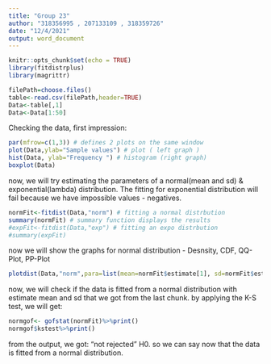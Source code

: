 ---
title: "Group 23"
author: "318356995 , 207133109 , 318359726"
date: "12/4/2021"
output: word_document
---

```{r setup, include=FALSE, echo=FALSE}
knitr::opts_chunk$set(echo = TRUE)
library(fitdistrplus)
library(magrittr)
```


```{r 1, echo=FALSE}
filePath=choose.files() 
table<-read.csv(filePath,header=TRUE)
Data<-table[,1]
Data<-Data[1:50]
```

Checking the data, first impression:
```{r 2 , echo=FALSE}
par(mfrow=c(1,3)) # defines 2 plots on the same window
plot(Data,ylab="Sample values") # plot ( left graph )
hist(Data, ylab="Frequency ") # histogram (right graph)
boxplot(Data)
```


now, we will try estimating the parameters of a normal(mean and sd) & exponential(lambda) distribution. 
The fitting for exponential distribution will fail because we have impossible values - negatives.
```{r fitting norm}
normFit<-fitdist(Data,"norm") # fitting a normal distrbution 
summary(normFit) # summary function displays the results 
#expFit<-fitdist(Data,"exp") # fitting an expo distrbution 
#summary(expFit)
```


now we will show the graphs for normal distribution - Desnsity, CDF, QQ-Plot, PP-Plot
```{r}
plotdist(Data,"norm",para=list(mean=normFit$estimate[1], sd=normFit$estimate[2] ) )
```
now, we will check if the data is fitted from a normal distribution with estimate mean and sd that we got from the last chunk. by applying the K-S test, we will get:
```{r 5 ,echo=FALSE}
normgof<- gofstat(normFit)%>%print()
normgof$kstest%>%print()
```
from the output, we got:
"not rejected" H0. so we can say now that the data is fitted from a normal distribution.

